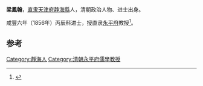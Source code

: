 '''梁鳳翰'''，[[直隶|直隶]][[天津府|天津府]][[静海縣|静海縣]]人，清朝政治人物、进士出身。

咸豐六年（1856年）丙辰科进士，授直隶[[永平府|永平府]]教授<ref>{{cite book|author1=天津市地方志编修委员会办公室|title=天津区县旧志点校 武清县志·静海县志|date=2008年6月|publisher=天津：天津社会科学院出版社|isbn=978-7-80688-393-8|pages=386|accessdate=2016-03-24}}</ref>。

==参考==
{{reflist}}
{{清朝人物小作品}}
{{咸豐六年丙辰科殿試金榜}}
{{DEFAULTSORT:Liang梁}}
[[Category:靜海人|Category:靜海人]]
[[Category:清朝永平府儒學教授|Category:清朝永平府儒學教授]]